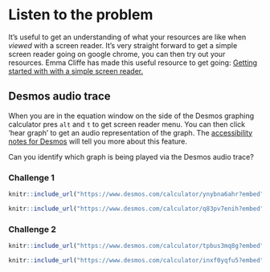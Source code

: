 # Listen to the problem

It's useful to get an understanding of what your resources are like when *viewed* with a screen reader. It's very straight forward to get a simple screen reader going on google chrome, you can then try out your resources. Emma Cliffe has made this useful resource to get going: [Getting started with with a simple screen reader.](https://people.bath.ac.uk/cspehj/coventry/arclengthInR.html)

## Desmos audio trace

When you are in the equation window on the side of the Desmos graphing calculator pres `alt` and `t` to get screen reader menu. You can then click 'hear graph' to get an audio representation of the graph. The [accessibility notes for Desmos](https://www.desmos.com/accessibility) will tell you more about this feature. 

Can you identify which graph is being played via the Desmos audio trace?

### Challenge 1

```r
knitr::include_url("https://www.desmos.com/calculator/ynybna6ahr?embed")
```

```r
knitr::include_url("https://www.desmos.com/calculator/q83pv7enih?embed")
```

### Challenge 2

```r
knitr::include_url("https://www.desmos.com/calculator/tpbus3mq8g?embed")
```

```r
knitr::include_url("https://www.desmos.com/calculator/inxf0yqfu5?embed")
```
